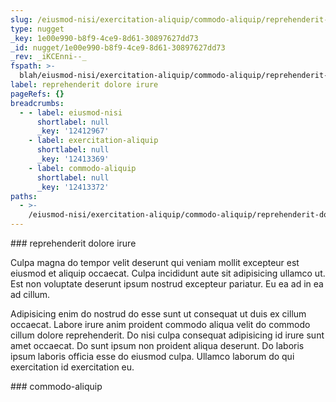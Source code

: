 ```yaml
---
slug: /eiusmod-nisi/exercitation-aliquip/commodo-aliquip/reprehenderit-dolore-irure
type: nugget
_key: 1e00e990-b8f9-4ce9-8d61-30897627dd73
_id: nugget/1e00e990-b8f9-4ce9-8d61-30897627dd73
_rev: _iKCEnni--_
fspath: >-
  blah/eiusmod-nisi/exercitation-aliquip/commodo-aliquip/reprehenderit-dolore-irure.md
label: reprehenderit dolore irure
pageRefs: {}
breadcrumbs:
  - - label: eiusmod-nisi
      shortlabel: null
      _key: '12412967'
    - label: exercitation-aliquip
      shortlabel: null
      _key: '12413369'
    - label: commodo-aliquip
      shortlabel: null
      _key: '12413372'
paths:
  - >-
    /eiusmod-nisi/exercitation-aliquip/commodo-aliquip/reprehenderit-dolore-irure
---
```


<NuggetArea>
<Nugget slug="/eiusmod-nisi/exercitation-aliquip/commodo-aliquip/reprehenderit-dolore-irure" type="nugget" _key="1e00e990-b8f9-4ce9-8d61-30897627dd73" _id="nugget/1e00e990-b8f9-4ce9-8d61-30897627dd73" _rev="_iKCEnni--_" fspath="blah/eiusmod-nisi/exercitation-aliquip/commodo-aliquip/reprehenderit-dolore-irure.md" label="reprehenderit dolore irure" paths="/eiusmod-nisi/exercitation-aliquip/commodo-aliquip/reprehenderit-dolore-irure">
<NuggetBody>
### reprehenderit dolore irure

Culpa magna do tempor velit deserunt qui veniam mollit excepteur est eiusmod et aliquip occaecat. Culpa incididunt aute sit adipisicing ullamco ut. Est non voluptate deserunt ipsum nostrud excepteur pariatur. Eu ea ad in ea ad cillum.

Adipisicing enim do nostrud do esse sunt ut consequat ut duis ex cillum occaecat. Labore irure anim proident commodo aliqua velit do commodo cillum dolore reprehenderit. Do nisi culpa consequat adipisicing id irure sunt amet occaecat. Do sunt ipsum non proident aliqua deserunt. Do laboris ipsum laboris officia esse do eiusmod culpa. Ullamco laborum do qui exercitation id exercitation eu.

</NuggetBody>
<Breadcrumbs>
<Crumbs>
<Crumb _key="12412967" label="eiusmod-nisi" /><Crumb _key="12413369" label="exercitation-aliquip" /><Crumb _key="12413372" label="commodo-aliquip" />
</Crumbs>
</Breadcrumbs>
</Nugget>

<NuggetsInbound>
</NuggetsInbound>
<NuggetsOutbound>
</NuggetsOutbound>
</NuggetArea>
<PassagesInbound>
<Passage direction="inbound" type="passage" _key="12413372" _id="passage/12413372" _rev="_iKCEnni---" label="commodo-aliquip" passage="commodo-aliquip" fspath="blah/eiusmod-nisi/exercitation-aliquip/commodo-aliquip" paths="/eiusmod-nisi/exercitation-aliquip/commodo-aliquip" slug="/eiusmod-nisi/exercitation-aliquip/commodo-aliquip">
<NuggetBody>
### commodo-aliquip

</NuggetBody>
<Breadcrumbs>
<Crumbs>
<Crumb _key="12412967" label="eiusmod-nisi" /><Crumb _key="12413369" label="exercitation-aliquip" />
</Crumbs>
</Breadcrumbs>
</Passage>

</PassagesInbound>
<PassagesOutbound>
</PassagesOutbound>